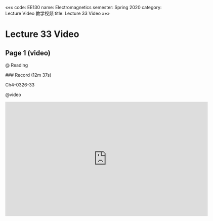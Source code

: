 «««
code: EE130
name: Electromagnetics
semester: Spring 2020
category: Lecture Video 教学视频
title: Lecture 33 Video
»»»

# Lecture 33 Video

## Page 1 (video)

@ Reading

<div class="markdown-body">
### Record (12m 37s)

Ch4-0326-33
</div>

@video

<iframe src="https://sbbrisk.com/e/8h1nrkledgci.html" frameborder=0 marginwidth=0 marginheight=0 scrolling=no width=640 height=360 allowfullscreen></iframe>
